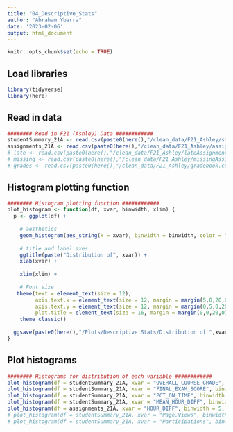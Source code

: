 ```yaml
---
title: "04_Descriptive_Stats"
author: "Abraham Ybarra"
date: '2023-02-06'
output: html_document
---
```


```r
knitr::opts_chunk$set(echo = TRUE)
```

## Load libraries

```r
library(tidyverse)
library(here)
```

## Read in data

```r
######## Read in F21 (Ashley) Data ############
studentSummary_21A <- read.csv(paste0(here(),"/clean_data/F21_Ashley/studentSummary.csv"), header = TRUE)
assignments_21A <- read.csv(paste0(here(),"/clean_data/F21_Ashley/assignments.csv"), header = TRUE, numerals = "no.loss")
# late <- read.csv(paste0(here(),"/clean_data/F21_Ashley/lateAssignments.csv"), header = TRUE)
# missing <- read.csv(paste0(here(),"/clean_data/F21_Ashley/missingAssignments.csv"), header = TRUE)
# grades <- read.csv(paste0(here(),"/clean_data/F21_Ashley/gradebook.csv"), header = TRUE)
```

## Histogram plotting function

```r
######## Histogram plotting function ############
plot_histogram <- function(df, xvar, binwidth, xlim) {
  p <- ggplot(df) +
    
    # aesthetics
    geom_histogram(aes_string(x = xvar), binwidth = binwidth, color = "blue", fill = "blue", alpha = .5) +
      
    # title and label axes
    ggtitle(paste("Distribution of", xvar)) +
    xlab(xvar) +
    
    xlim(xlim) +
    
    # Font size
   theme(text = element_text(size = 12),
         axis.text.x = element_text(size = 12, margin = margin(5,0,20,0)),
         axis.text.y = element_text(size = 12, margin = margin(0,5,0,20)),
         plot.title = element_text(size = 16, margin = margin(0,0,20,0), hjust = 0.5)) +
    theme_classic()
    
  ggsave(paste0(here(),"/Plots/Descriptive Stats/Distribution of ",xvar,".jpeg"))
}
```

## Plot histograms 
```r
######## Histograms for distribution of each variable ############
plot_histogram(df = studentSummary_21A, xvar = "OVERALL_COURSE_GRADE", binwidth = 5, xlim = c(0,100))
plot_histogram(df = studentSummary_21A, xvar = "FINAL_EXAM_SCORE", binwidth = 5, xlim = c(0,100))
plot_histogram(df = studentSummary_21A, xvar = "PCT_ON_TIME", binwidth = .05, xlim = c(0,1))
plot_histogram(df = studentSummary_21A, xvar = "MEAN_HOUR_DIFF", binwidth = 5, xlim = c(-100,100))
plot_histogram(df = assignments_21A, xvar = "HOUR_DIFF", binwidth = 5, xlim = c(-200,200))
# plot_histogram(df = studentSummary_21A, xvar = "Page.Views", binwidth = 100)
# plot_histogram(df = studentSummary_21A, xvar = "Participations", binwidth = 10)
```




